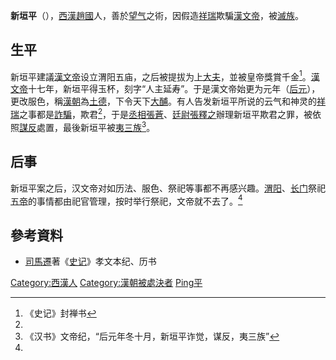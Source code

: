 '''新垣平'''（{{bd|？||前163年||catIdx=Xinyuan新垣平}}），[[西漢|西漢]][[趙國|趙國]]人，善於[[望气|望气]]之術，因假造[[祥瑞|祥瑞]]欺騙[[漢文帝|漢文帝]]，被[[滅族|滅族]]。

==生平==
新垣平建議[[漢文帝|漢文帝]]设立渭阳五庙，之后被提拔为[[上大夫|上大夫]]，並被皇帝獎賞千金<ref name="#1">《史记》封禅书</ref>。[[漢文帝|漢文帝]]十七年，新垣平得玉杯，刻字“人主延寿”。于是漢文帝始更为元年（[[后元#汉文帝|后元]]），更改服色，稱[[漢朝|漢朝]]為[[五德終始說|土德]]，下令天下[[大酺|大酺]]。有人告发新垣平所说的云气和神灵的[[祥瑞|祥瑞]]之事都是[[詐騙|詐騙]]，欺君<ref name="#1"/>，于是[[丞相|丞相]][[張蒼|張蒼]]、[[廷尉|廷尉]][[張釋之|張釋之]]辦理新垣平欺君之罪，被依照[[謀反|謀反]]處置，最後新垣平被[[夷三族|夷三族]]<ref>《汉书》文帝纪，“后元年冬十月，新垣平诈觉，谋反，夷三族”</ref>。

==后事==
新垣平案之后，汉文帝对如历法、服色、祭祀等事都不再感兴趣。[[渭阳|渭阳]]、[[长门|长门]]祭祀[[五帝|五帝]]的事情都由祀官管理，按时举行祭祀，文帝就不去了。<ref name="#1"/>

==參考資料==
<references />
*[[司馬遷|司馬遷]]著《[[史记|史记]]》孝文本纪、历书

{{漢朝人物小作品}}

{{DEFAULTSORT:Xinyuan新垣平}}
[[Category:西漢人|Category:西漢人]]
[[Category:漢朝被處決者|Category:漢朝被處決者]]
[[Category:新垣姓|Ping平]]